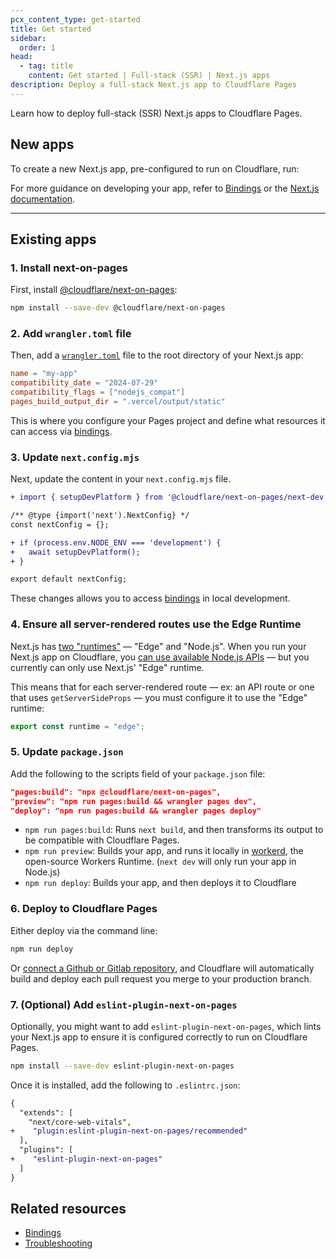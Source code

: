 ```yaml
---
pcx_content_type: get-started
title: Get started
sidebar:
  order: 1
head:
  - tag: title
    content: Get started | Full-stack (SSR) | Next.js apps
description: Deploy a full-stack Next.js app to Cloudflare Pages
---
```



Learn how to deploy full-stack (SSR) Next.js apps to Cloudflare Pages.

## New apps

To create a new Next.js app, pre-configured to run on Cloudflare, run:

<PackageManagers
	type="create"
	pkg="cloudflare@latest"
	args="my-next-app --framework=next"
/>

For more guidance on developing your app, refer to [Bindings](/pages/framework-guides/nextjs/ssr/bindings/) or the [Next.js documentation](https://nextjs.org).

---

## Existing apps

### 1. Install next-on-pages

First, install [@cloudflare/next-on-pages](https://github.com/cloudflare/next-on-pages):

```sh
npm install --save-dev @cloudflare/next-on-pages
```

### 2. Add `wrangler.toml` file

Then, add a [`wrangler.toml`](/pages/functions/wrangler-configuration/) file to the root directory of your Next.js app:

```toml
name = "my-app"
compatibility_date = "2024-07-29"
compatibility_flags = ["nodejs_compat"]
pages_build_output_dir = ".vercel/output/static"
```

This is where you configure your Pages project and define what resources it can access via [bindings](/workers/runtime-apis/bindings/).

### 3. Update `next.config.mjs`

Next, update the content in your `next.config.mjs` file.

```diff title="next.config.mjs"
+ import { setupDevPlatform } from '@cloudflare/next-on-pages/next-dev';

/** @type {import('next').NextConfig} */
const nextConfig = {};

+ if (process.env.NODE_ENV === 'development') {
+   await setupDevPlatform();
+ }

export default nextConfig;
```

These changes allows you to access [bindings](/pages/framework-guides/nextjs/ssr/bindings/) in local development.

### 4. Ensure all server-rendered routes use the Edge Runtime

Next.js has [two "runtimes"](https://nextjs.org/docs/app/building-your-application/rendering/edge-and-nodejs-runtimes) — "Edge" and "Node.js". When you run your Next.js app on Cloudflare, you [can use available Node.js APIs](/workers/runtime-apis/nodejs/) — but you currently can only use Next.js' "Edge" runtime.

This means that for each server-rendered route — ex: an API route or one that uses `getServerSideProps` — you must configure it to use the "Edge" runtime:

```js
export const runtime = "edge";
```

### 5. Update `package.json`

Add the following to the scripts field of your `package.json` file:

```json title="package.json"
"pages:build": "npx @cloudflare/next-on-pages",
"preview": "npm run pages:build && wrangler pages dev",
"deploy": "npm run pages:build && wrangler pages deploy"
```

- `npm run pages:build`: Runs `next build`, and then transforms its output to be compatible with Cloudflare Pages.
- `npm run preview`: Builds your app, and runs it locally in [workerd](https://github.com/cloudflare/workerd), the open-source Workers Runtime. (`next dev` will only run your app in Node.js)
- `npm run deploy`: Builds your app, and then deploys it to Cloudflare

### 6. Deploy to Cloudflare Pages

Either deploy via the command line:

```sh
npm run deploy
```

Or [connect a Github or Gitlab repository](/pages/get-started/git-integration/), and Cloudflare will automatically build and deploy each pull request you merge to your production branch.

### 7. (Optional) Add `eslint-plugin-next-on-pages`

Optionally, you might want to add `eslint-plugin-next-on-pages`, which lints your Next.js app to ensure it is configured correctly to run on Cloudflare Pages.

```sh
npm install --save-dev eslint-plugin-next-on-pages
```

Once it is installed, add the following to `.eslintrc.json`:

```diff title=".eslintrc.json"
{
  "extends": [
    "next/core-web-vitals",
+    "plugin:eslint-plugin-next-on-pages/recommended"
  ],
  "plugins": [
+    "eslint-plugin-next-on-pages"
  ]
}
```

## Related resources

- [Bindings](/pages/framework-guides/nextjs/ssr/bindings/)
- [Troubleshooting](/pages/framework-guides/nextjs/ssr/troubleshooting/)
